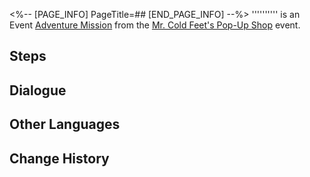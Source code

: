 <%-- [PAGE_INFO]
PageTitle=##
[END_PAGE_INFO] --%>
{{Stub|Dialogue.}}
{{Mission Infobox
|id            = 8026208
|title         = 
|image         = <!--Mission .png-->
|type          = Adventure
|event_name    = Mr. Cold Feet's Pop-Up Shop
|chapter       = 
|requirements  = [[Trailblaze Mission]] ''[[Silent Galaxy]]'' completed
|summary       = <!--official mission summary from Fate's Atlas-->
|characters    = Contract Robot; Sampo; Trailblazer
|startLocation = [[Jarilo-VI]] - [[Administrative District]]
|world         = Jarilo-VI
|area          = Administrative District
|prev          = 
|next          = 
|rewards       = 
}}
'''''''''' is an Event [[Adventure Mission]] from the [[Mr. Cold Feet's Pop-Up Shop]] event.

==Steps==


<!--
==Gameplay Notes==

--><!--
==Trial Character==

-->
==Dialogue==
{{Stub Dialogue}}

{{Dialogue End}}

==Other Languages==
{{Other Languages
|en   = 
|zhs  = 
|zht  = 
|ja   = 
|ko   = 
|es   = 
|fr   = 
|ru   = 
|th   = 
|vi   = 
|de   = 
|id   = 
|pt   = 
}}

==Change History==
{{Change History|2.6}}
